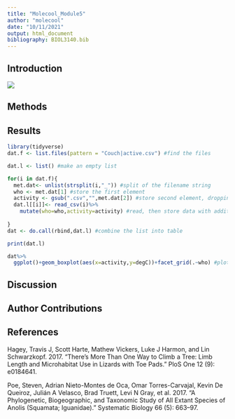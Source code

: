 ```yaml
---
title: "Molecool_Module5"
author: "molecool"
date: "10/11/2021"
output: html_document
bibliography: BIOL3140.bib
---
```



## Introduction

![](https://media0.giphy.com/media/4W0aCcKurdcHgfMY4Z/giphy.gif?cid=ecf05e47d1irpdy599sffuic82dlqbsf6m08s8gj69ynu7xx&rid=giphy.gif&ct=g)
 
## Methods 

## Results

```r
library(tidyverse)
dat.f <- list.files(pattern = "Couch|active.csv") #find the files

dat.l <- list() #make an empty list

for(i in dat.f){
  met.dat<- unlist(strsplit(i,"_")) #split of the filename string
  who <- met.dat[1] #store the first element
  activity <- gsub(".csv","",met.dat[2]) #store second element, dropping CSV with gsub()
  dat.l[[i]]<- read_csv(i)%>%
    mutate(who=who,activity=activity) #read, then store data with additional columns of metada in list as position unique to i
  
}
dat <- do.call(rbind,dat.l) #combine the list into table
```

```r
print(dat.l)
```


```r
dat%>%
  ggplot()+geom_boxplot(aes(x=activity,y=degC))+facet_grid(.~who) #plot to see what we get
```



## Discussion

## Author Contributions

## References 
Hagey, Travis J, Scott Harte, Mathew Vickers, Luke J Harmon, and Lin Schwarzkopf. 2017. “There’s More Than One Way to Climb a Tree: Limb Length and Microhabitat Use in Lizards with Toe Pads.” PloS One 12 (9): e0184641.

Poe, Steven, Adrian Nieto-Montes de Oca, Omar Torres-Carvajal, Kevin De Queiroz, Julián A Velasco, Brad Truett, Levi N Gray, et al. 2017. “A Phylogenetic, Biogeographic, and Taxonomic Study of All Extant Species of Anolis (Squamata; Iguanidae).” Systematic Biology 66 (5): 663–97.

